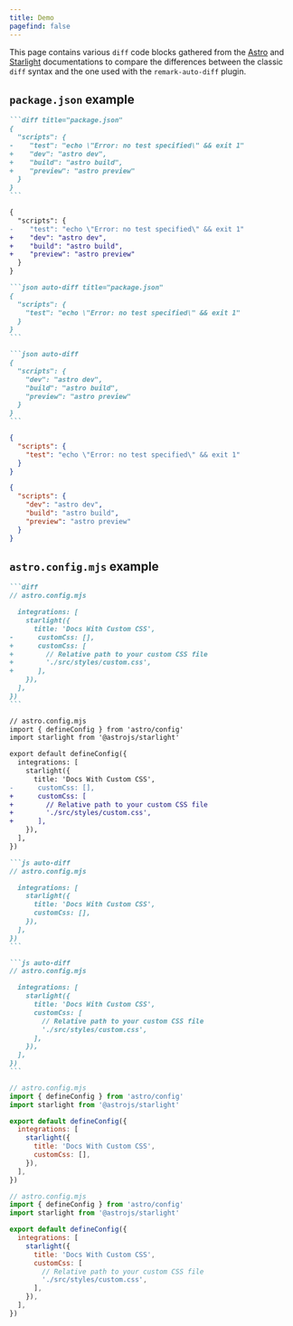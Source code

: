```yaml
---
title: Demo
pagefind: false
---
```


This page contains various `diff` code blocks gathered from the [Astro](https://astro.build/) and [Starlight](https://starlight.astro.build/) documentations to compare the differences between the classic `diff` syntax and the one used with the `remark-auto-diff` plugin.

## `package.json` example


<Tabs syncKey="remark-auto-diff-demo">

<TabItem label="Classic diff">

<Preview>

````md frame="terminal" title="Markdown Code Editor"
```diff title="package.json"
{
  "scripts": {
-    "test": "echo \"Error: no test specified\" && exit 1"
+    "dev": "astro dev",
+    "build": "astro build",
+    "preview": "astro preview"
  }
}
```
````

<Fragment slot="preview">

```diff title="package.json"
{
  "scripts": {
-    "test": "echo \"Error: no test specified\" && exit 1"
+    "dev": "astro dev",
+    "build": "astro build",
+    "preview": "astro preview"
  }
}
```

</Fragment>

</Preview>

</TabItem>

<TabItem label="remark-auto-diff">

<Preview>

````md frame="terminal" title="Markdown Code Editor"
```json auto-diff title="package.json"
{
  "scripts": {
    "test": "echo \"Error: no test specified\" && exit 1"
  }
}
```

```json auto-diff
{
  "scripts": {
    "dev": "astro dev",
    "build": "astro build",
    "preview": "astro preview"
  }
}
```
````

<Fragment slot="preview">

```json auto-diff title="package.json"
{
  "scripts": {
    "test": "echo \"Error: no test specified\" && exit 1"
  }
}
```

```json auto-diff
{
  "scripts": {
    "dev": "astro dev",
    "build": "astro build",
    "preview": "astro preview"
  }
}
```

</Fragment>

</Preview>

</TabItem>

</Tabs>

## `astro.config.mjs` example

<Tabs syncKey="remark-auto-diff-demo">

<TabItem label="Classic diff">

<Preview>

````md frame="terminal" title="Markdown Code Editor"
```diff
// astro.config.mjs

  integrations: [
    starlight({
      title: 'Docs With Custom CSS',
-      customCss: [],
+      customCss: [
+        // Relative path to your custom CSS file
+        './src/styles/custom.css',
+      ],
    }),
  ],
})
```
````

<Fragment slot="preview">

```diff
// astro.config.mjs
import { defineConfig } from 'astro/config'
import starlight from '@astrojs/starlight'

export default defineConfig({
  integrations: [
    starlight({
      title: 'Docs With Custom CSS',
-      customCss: [],
+      customCss: [
+        // Relative path to your custom CSS file
+        './src/styles/custom.css',
+      ],
    }),
  ],
})
```

</Fragment>

</Preview>

</TabItem>

<TabItem label="remark-auto-diff">

<Preview>

````md frame="terminal" title="Markdown Code Editor"
```js auto-diff
// astro.config.mjs

  integrations: [
    starlight({
      title: 'Docs With Custom CSS',
      customCss: [],
    }),
  ],
})
```

```js auto-diff
// astro.config.mjs

  integrations: [
    starlight({
      title: 'Docs With Custom CSS',
      customCss: [
        // Relative path to your custom CSS file
        './src/styles/custom.css',
      ],
    }),
  ],
})
```
````

<Fragment slot="preview">

```js auto-diff
// astro.config.mjs
import { defineConfig } from 'astro/config'
import starlight from '@astrojs/starlight'

export default defineConfig({
  integrations: [
    starlight({
      title: 'Docs With Custom CSS',
      customCss: [],
    }),
  ],
})
```

```js auto-diff
// astro.config.mjs
import { defineConfig } from 'astro/config'
import starlight from '@astrojs/starlight'

export default defineConfig({
  integrations: [
    starlight({
      title: 'Docs With Custom CSS',
      customCss: [
        // Relative path to your custom CSS file
        './src/styles/custom.css',
      ],
    }),
  ],
})
```

</Fragment>

</Preview>

</TabItem>

</Tabs>
